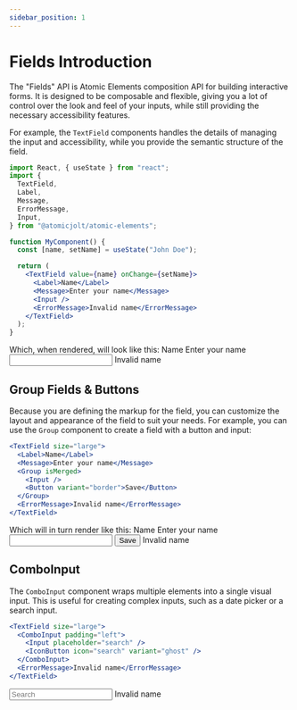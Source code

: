 ```yaml
---
sidebar_position: 1
---
```



# Fields Introduction

<CssVariables />

The "Fields" API is Atomic Elements composition API for building interactive forms. It is designed to be composable and flexible, giving you a lot of control over the look and feel of your inputs, while still providing the necessary accessibility features.

For example, the `TextField` components handles the details of managing the input and accessibility, while you provide the semantic structure of the field.

```jsx
import React, { useState } from "react";
import {
  TextField,
  Label,
  Message,
  ErrorMessage,
  Input,
} from "@atomicjolt/atomic-elements";

function MyComponent() {
  const [name, setName] = useState("John Doe");

  return (
    <TextField value={name} onChange={setName}>
      <Label>Name</Label>
      <Message>Enter your name</Message>
      <Input />
      <ErrorMessage>Invalid name</ErrorMessage>
    </TextField>
  );
}
```

Which, when rendered, will look like this:
<Example>
  <TextField size="large">
    <Label>Name</Label>
    <Message className="sb-unstyled">Enter your name</Message>
    <Input />
    <ErrorMessage>Invalid name</ErrorMessage>
  </TextField>
</Example>

## Group Fields & Buttons

Because you are defining the markup for the field, you can customize the layout and appearance of the field to suit your needs.
For example, you can use the `Group` component to create a field with a button and input:

```jsx
<TextField size="large">
  <Label>Name</Label>
  <Message>Enter your name</Message>
  <Group isMerged>
    <Input />
    <Button variant="border">Save</Button>
  </Group>
  <ErrorMessage>Invalid name</ErrorMessage>
</TextField>
```

Which will in turn render like this:
<Example>
  <TextField size="large">
    <Label>Name</Label>
    <Message className="sb-unstyled">Enter your name</Message>
    <Group isMerged>
      <Input />
      <Button variant="primary">Save</Button>
    </Group>
    <ErrorMessage>Invalid name</ErrorMessage>
  </TextField>
</Example>

## ComboInput

The `ComboInput` component wraps multiple elements into a single visual input. This is useful for creating complex inputs, such as a date picker or a search input.

```jsx
<TextField size="large">
  <ComboInput padding="left">
    <Input placeholder="search" />
    <IconButton icon="search" variant="ghost" />
  </ComboInput>
  <ErrorMessage>Invalid name</ErrorMessage>
</TextField>
```

<Example>
  <TextField size="large">
    <ComboInput padding="left">
      <Input placeholder="Search" />
      <IconButton icon="search" variant="ghost" />
    </ComboInput>
    <ErrorMessage>Invalid name</ErrorMessage>
  </TextField>
</Example>
